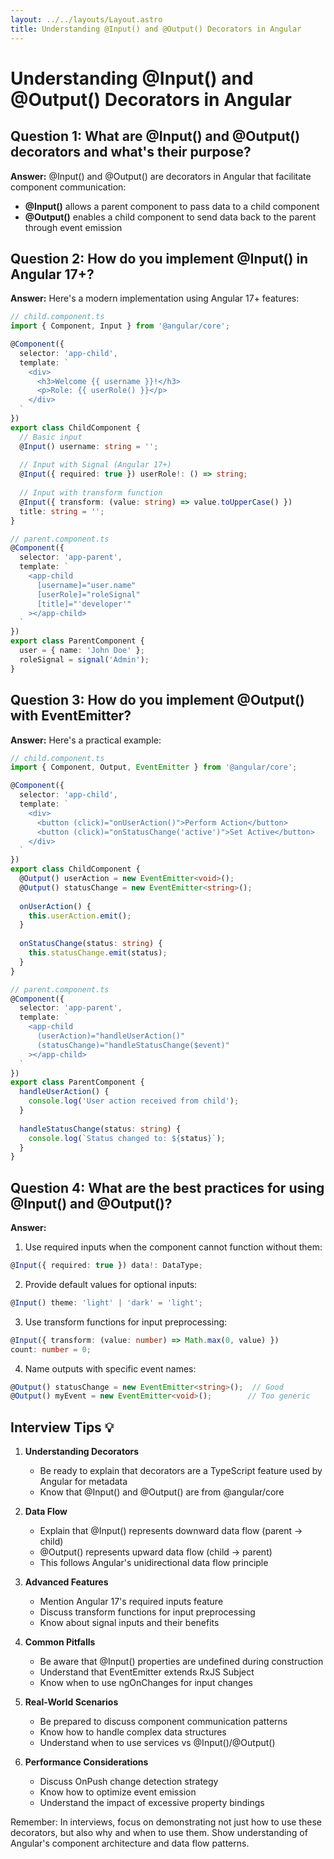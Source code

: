 ```yaml
---
layout: ../../layouts/Layout.astro
title: Understanding @Input() and @Output() Decorators in Angular
---
```


# Understanding @Input() and @Output() Decorators in Angular

## Question 1: What are @Input() and @Output() decorators and what's their purpose?

**Answer:**
@Input() and @Output() are decorators in Angular that facilitate component communication:

- **@Input()** allows a parent component to pass data to a child component
- **@Output()** enables a child component to send data back to the parent through event emission

## Question 2: How do you implement @Input() in Angular 17+?

**Answer:**
Here's a modern implementation using Angular 17+ features:

```typescript
// child.component.ts
import { Component, Input } from '@angular/core';

@Component({
  selector: 'app-child',
  template: `
    <div>
      <h3>Welcome {{ username }}!</h3>
      <p>Role: {{ userRole() }}</p>
    </div>
  `
})
export class ChildComponent {
  // Basic input
  @Input() username: string = '';
  
  // Input with Signal (Angular 17+)
  @Input({ required: true }) userRole!: () => string;
  
  // Input with transform function
  @Input({ transform: (value: string) => value.toUpperCase() })
  title: string = '';
}

// parent.component.ts
@Component({
  selector: 'app-parent',
  template: `
    <app-child 
      [username]="user.name"
      [userRole]="roleSignal"
      [title]="'developer'"
    ></app-child>
  `
})
export class ParentComponent {
  user = { name: 'John Doe' };
  roleSignal = signal('Admin');
}
```

## Question 3: How do you implement @Output() with EventEmitter?

**Answer:**
Here's a practical example:

```typescript
// child.component.ts
import { Component, Output, EventEmitter } from '@angular/core';

@Component({
  selector: 'app-child',
  template: `
    <div>
      <button (click)="onUserAction()">Perform Action</button>
      <button (click)="onStatusChange('active')">Set Active</button>
    </div>
  `
})
export class ChildComponent {
  @Output() userAction = new EventEmitter<void>();
  @Output() statusChange = new EventEmitter<string>();
  
  onUserAction() {
    this.userAction.emit();
  }
  
  onStatusChange(status: string) {
    this.statusChange.emit(status);
  }
}

// parent.component.ts
@Component({
  selector: 'app-parent',
  template: `
    <app-child
      (userAction)="handleUserAction()"
      (statusChange)="handleStatusChange($event)"
    ></app-child>
  `
})
export class ParentComponent {
  handleUserAction() {
    console.log('User action received from child');
  }
  
  handleStatusChange(status: string) {
    console.log(`Status changed to: ${status}`);
  }
}
```

## Question 4: What are the best practices for using @Input() and @Output()?

**Answer:**
1. Use required inputs when the component cannot function without them:
```typescript
@Input({ required: true }) data!: DataType;
```

2. Provide default values for optional inputs:
```typescript
@Input() theme: 'light' | 'dark' = 'light';
```

3. Use transform functions for input preprocessing:
```typescript
@Input({ transform: (value: number) => Math.max(0, value) })
count: number = 0;
```

4. Name outputs with specific event names:
```typescript
@Output() statusChange = new EventEmitter<string>();  // Good
@Output() myEvent = new EventEmitter<void>();        // Too generic
```

## Interview Tips 💡

1. **Understanding Decorators**
   - Be ready to explain that decorators are a TypeScript feature used by Angular for metadata
   - Know that @Input() and @Output() are from @angular/core

2. **Data Flow**
   - Explain that @Input() represents downward data flow (parent → child)
   - @Output() represents upward data flow (child → parent)
   - This follows Angular's unidirectional data flow principle

3. **Advanced Features**
   - Mention Angular 17's required inputs feature
   - Discuss transform functions for input preprocessing
   - Know about signal inputs and their benefits

4. **Common Pitfalls**
   - Be aware that @Input() properties are undefined during construction
   - Understand that EventEmitter extends RxJS Subject
   - Know when to use ngOnChanges for input changes

5. **Real-World Scenarios**
   - Be prepared to discuss component communication patterns
   - Know how to handle complex data structures
   - Understand when to use services vs @Input()/@Output()

6. **Performance Considerations**
   - Discuss OnPush change detection strategy
   - Know how to optimize event emission
   - Understand the impact of excessive property bindings

Remember: In interviews, focus on demonstrating not just how to use these decorators, but also why and when to use them. Show understanding of Angular's component architecture and data flow patterns.
